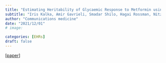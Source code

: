 ```yaml
---
title: "Estimating Heritability of Glycaemic Response to Metformin using Nationwide Electronic Health Records and Population-Sized Pedigree"
subtitle: "Iris Kalka, Amir Gavrieli, Smadar Shilo, Hagai Rossman, Nitzan Artzi, Nancy-Sarah Yacovzada, Eran Segal"
author: "Communications medicine"
date: "2021/12/01"
# image: 

categories: [EHRs]
draft: false
---
```


[[paper](https://www.nature.com/articles/s43856-021-00058-4)]